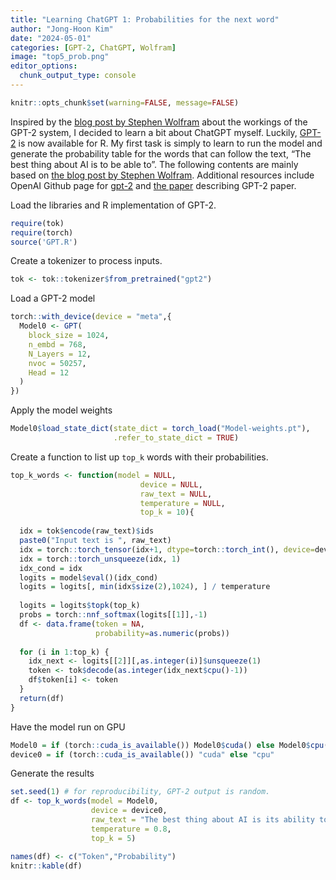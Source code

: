 ```yaml
---
title: "Learning ChatGPT 1: Probabilities for the next word"
author: "Jong-Hoon Kim"
date: "2024-05-01"
categories: [GPT-2, ChatGPT, Wolfram]
image: "top5_prob.png"
editor_options: 
  chunk_output_type: console
---
```


```r
knitr::opts_chunk$set(warning=FALSE, message=FALSE) 
```

Inspired by the [blog post by Stephen Wolfram](https://writings.stephenwolfram.com/2023/02/what-is-chatgpt-doing-and-why-does-it-work/) about the workings of the GPT-2 system, I decided to learn a bit about ChatGPT myself. Luckily, [GPT-2](https://github.com/AGPatriota/GPT-2-for-R) is now available for R. My first task is simply to learn to run the model and generate the probability table for the words that can follow the text, "The best thing about AI is to be able to". The following contents are mainly based on [the blog post by Stephen Wolfram](https://writings.stephenwolfram.com/2023/02/what-is-chatgpt-doing-and-why-does-it-work/). Additional resources include OpenAI Github page for [gpt-2](https://github.com/openai/gpt-2) and [the paper](https://d4mucfpksywv.cloudfront.net/better-language-models/language-models.pdf) describing GPT-2 paper.

Load the libraries and R implementation of GPT-2.

```r
require(tok)
require(torch)
source('GPT.R')
```

Create a tokenizer to process inputs.

```r
tok <- tok::tokenizer$from_pretrained("gpt2")
```

Load a GPT-2 model

```r
torch::with_device(device = "meta",{
  Model0 <- GPT(
    block_size = 1024,
    n_embd = 768,
    N_Layers = 12,
    nvoc = 50257,
    Head = 12
  )
})
```

Apply the model weights

```r
Model0$load_state_dict(state_dict = torch_load("Model-weights.pt"),
                       .refer_to_state_dict = TRUE)
```

Create a function to list up `top_k` words with their probabilities.

```r
top_k_words <- function(model = NULL,
                             device = NULL,
                             raw_text = NULL, 
                             temperature = NULL, 
                             top_k = 10){
  
  idx = tok$encode(raw_text)$ids
  paste0("Input text is ", raw_text)
  idx = torch::torch_tensor(idx+1, dtype=torch::torch_int(), device=device0)
  idx = torch::torch_unsqueeze(idx, 1)
  idx_cond = idx	
  logits = model$eval()(idx_cond)
  logits = logits[, min(idx$size(2),1024), ] / temperature
  
  logits = logits$topk(top_k)
  probs = torch::nnf_softmax(logits[[1]],-1)
  df <- data.frame(token = NA,
                   probability=as.numeric(probs))
  
  for (i in 1:top_k) {
    idx_next <- logits[[2]][,as.integer(i)]$unsqueeze(1)
    token <- tok$decode(as.integer(idx_next$cpu()-1))
    df$token[i] <- token
  }
  return(df)
}
```

Have the model run on GPU

```r
Model0 = if (torch::cuda_is_available()) Model0$cuda() else Model0$cpu()
device0 = if (torch::cuda_is_available()) "cuda" else "cpu"
```

Generate the results

```r
set.seed(1) # for reproducibility, GPT-2 output is random.
df <- top_k_words(model = Model0,
                  device = device0,
                  raw_text = "The best thing about AI is its ability to", 
                  temperature = 0.8,
                  top_k = 5)

names(df) <- c("Token","Probability")
knitr::kable(df)
```
